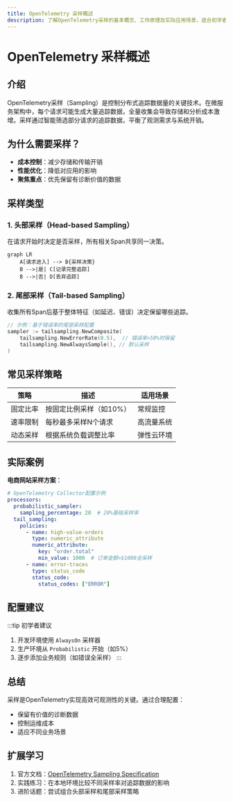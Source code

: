 ```yaml
---
title: OpenTelemetry 采样概述
description: 了解OpenTelemetry采样的基本概念、工作原理及实际应用场景，适合初学者入门分布式追踪数据管理。
---
```


# OpenTelemetry 采样概述

## 介绍

OpenTelemetry采样（Sampling）是控制分布式追踪数据量的关键技术。在微服务架构中，每个请求可能生成大量追踪数据，全量收集会导致存储和分析成本激增。采样通过智能筛选部分请求的追踪数据，平衡了观测需求与系统开销。

## 为什么需要采样？

- **成本控制**：减少存储和传输开销<br />
- **性能优化**：降低对应用的影响<br />
- **聚焦重点**：优先保留有诊断价值的数据

## 采样类型

### 1. 头部采样（Head-based Sampling）
在请求开始时决定是否采样，所有相关Span共享同一决策。

```mermaid
graph LR
    A[请求进入] --> B{采样决策}
    B -->|是| C[记录完整追踪]
    B -->|否| D[丢弃追踪]
```

### 2. 尾部采样（Tail-based Sampling）
收集所有Span后基于整体特征（如延迟、错误）决定保留哪些追踪。

```go
// 示例：基于错误率的尾部采样配置
sampler := tailsampling.NewComposite(
    tailsampling.NewErrorRate(0.5),  // 错误率>50%时保留
    tailsampling.NewAlwaysSample(), // 默认采样
)
```

## 常见采样策略

| 策略 | 描述 | 适用场景 |
|------|------|----------|
| 固定比率 | 按固定比例采样（如10%） | 常规监控 |
| 速率限制 | 每秒最多采样N个请求 | 高流量系统 |
| 动态采样 | 根据系统负载调整比率 | 弹性云环境 |

## 实际案例

**电商网站采样方案**：
```yaml
# OpenTelemetry Collector配置示例
processors:
  probabilistic_sampler:
    sampling_percentage: 20  # 20%基础采样率
  tail_sampling:
    policies:
      - name: high-value-orders
        type: numeric_attribute
        numeric_attribute:
          key: "order.total"
          min_value: 1000  # 订单金额>$1000全采样
      - name: error-traces
        type: status_code
        status_code:
          status_codes: ["ERROR"]
```

## 配置建议

:::tip 初学者建议
1. 开发环境使用 `AlwaysOn` 采样器
2. 生产环境从 `Probabilistic` 开始（如5%）
3. 逐步添加业务规则（如错误全采样）
:::

## 总结

采样是OpenTelemetry实现高效可观测性的关键。通过合理配置：
- 保留有价值的诊断数据
- 控制运维成本
- 适应不同业务场景

## 扩展学习

1. 官方文档：[OpenTelemetry Sampling Specification](https://opentelemetry.io/docs/concepts/sampling/)
2. 实践练习：在本地环境比较不同采样率对追踪数据的影响
3. 进阶话题：尝试组合头部采样和尾部采样策略